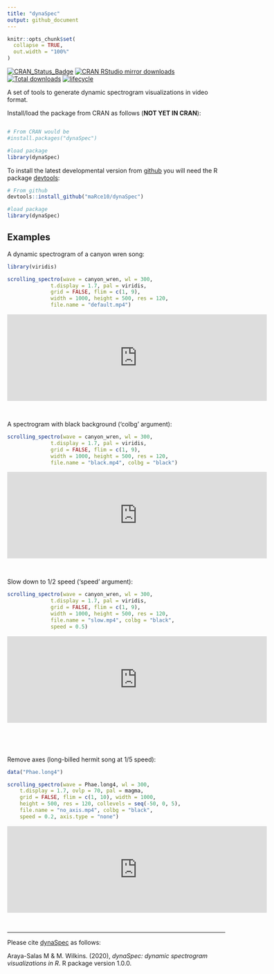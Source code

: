 ```yaml
---
title: "dynaSpec"
output: github_document
---
```


<!-- README.md is generated from README.Rmd. Please edit that file -->

```r

knitr::opts_chunk$set(
  collapse = TRUE,
  out.width = "100%"
)
```

[![CRAN\_Status\_Badge](http://www.r-pkg.org/badges/version/dynaSpec)](https://cran.r-project.org/package=dynaSpec)
[![CRAN RStudio mirror downloads](http://cranlogs.r-pkg.org/badges/dynaSpec)](http://www.r-pkg.org/pkg/dynaSpec)
[![Total downloads](https://cranlogs.r-pkg.org/badges/grand-total/dynaSpec?color=blue)](https://r-pkg.org/pkg/dynaSpec)
[![lifecycle](https://img.shields.io/badge/lifecycle-experimental-orange.svg)](https://www.tidyverse.org/lifecycle/#experimental)

A set of tools to generate dynamic spectrogram visualizations in video format.

Install/load the package from CRAN as follows (**NOT YET IN CRAN**):

```r

# From CRAN would be
#install.packages("dynaSpec")

#load package
library(dynaSpec)

```

To install the latest developmental version from [github](http://github.com/) you will need the R package [devtools](https://cran.r-project.org/package=devtools):

```r

# From github
devtools::install_github("maRce10/dynaSpec")

#load package
library(dynaSpec)

```

## Examples


A dynamic spectrogram of a canyon wren song:
```r

library(viridis)

scrolling_spectro(wave = canyon_wren, wl = 300, 
              t.display = 1.7, pal = viridis, 
              grid = FALSE, flim = c(1, 9), 
              width = 1000, height = 500, res = 120, 
              file.name = "default.mp4")

```


<center><iframe allowtransparency="true" style="background: #FFFFFF;" style="border:0px solid lightgrey;"  width="600" height="200"
src="https://www.youtube.com/embed/gKIXdUmSoLw" 
frameborder="0" 
allow="accelerometer; autoplay; encrypted-media; gyroscope; picture-in-picture" 
allowfullscreen></iframe></center>

&nbsp;

A spectrogram with black background ('colbg' argument):
```r

scrolling_spectro(wave = canyon_wren, wl = 300, 
              t.display = 1.7, pal = viridis, 
              grid = FALSE, flim = c(1, 9), 
              width = 1000, height = 500, res = 120, 
              file.name = "black.mp4", colbg = "black")

```


<center><iframe allowtransparency="true" style="background: #FFFFFF;" style="border:0px solid lightgrey;"  width="600" height="200"
src="https://www.youtube.com/embed/Y9exx7eY-N4" 
frameborder="0" 
allow="accelerometer; autoplay; encrypted-media; gyroscope; picture-in-picture" 
allowfullscreen></iframe></center>

&nbsp;

Slow down to 1/2 speed ('speed' argument):
```r

scrolling_spectro(wave = canyon_wren, wl = 300, 
              t.display = 1.7, pal = viridis, 
              grid = FALSE, flim = c(1, 9), 
              width = 1000, height = 500, res = 120, 
              file.name = "slow.mp4", colbg = "black",
              speed = 0.5)

```


<center><iframe  allowtransparency="true" style="background: #FFFFFF;" style="border:0px solid lightgrey;"  width="600" height="200"
src="https://www.youtube.com/embed/fAfm4i9uhLs" 
frameborder="0" 
allow="accelerometer; autoplay; encrypted-media; gyroscope; picture-in-picture" 
allowfullscreen></iframe></center>

&nbsp;

&nbsp;

Remove axes (long-billed hermit song at 1/5 speed):
```r

data("Phae.long4")

scrolling_spectro(wave = Phae.long4, wl = 300, 
    t.display = 1.7, ovlp = 70, pal = magma, 
    grid = FALSE, flim = c(1, 10), width = 1000, 
    height = 500, res = 120, collevels = seq(-50, 0, 5), 
    file.name = "no_axis.mp4", colbg = "black", 
    speed = 0.2, axis.type = "none")

```

<center><iframe  allowtransparency="true" style="background: #FFFFFF;" style="border:0px solid lightgrey;"  width="600" height="200"
src="https://www.youtube.com/embed/sYpkRl0zkt8" 
frameborder="0" 
allow="accelerometer; autoplay; encrypted-media; gyroscope; picture-in-picture" 
allowfullscreen></iframe></center>

&nbsp;

---

Please cite [dynaSpec](https://marce10.github.io/dynaSpec/) as follows:

Araya-Salas M & M. Wilkins. (2020), *dynaSpec: dynamic spectrogram visualizations in R*. R package version 1.0.0.
